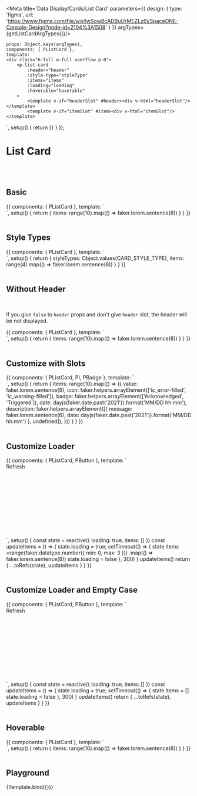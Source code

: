 



<Meta title='Data Display/Cards/List Card' parameters={{
    design: {
        type: 'figma',
        url: 'https://www.figma.com/file/wq4wSowBcADBuUrMEZLz6i/SpaceONE-Console-Design?node-id=2104%3A1508'
    }
}} argTypes={getListCardArgTypes()}/>


    props: Object.keys(argTypes),
    components: { PListCard },
    template: `
    <div class="h-full w-full overflow p-8">
        <p-list-card
            :header="header"
            :style-type="styleType"
            :items="items"
            :loading="loading"
            :hoverable="hoverable"
        >
            <template v-if="headerSlot" #header><div v-html="headerSlot"/></template>
            <template v-if="itemSlot" #item><div v-html="itemSlot"/></template>
</p-list-card>
    </div>
    `,
    setup() {
        return {}
    }
});


# List Card
<br/>
<br/>

## Basic

<Canvas>
    <Story name="Basic">
        {{
            components: { PListCard },
            template: `
    <div class="h-full w-full overflow p-8">
        <p-list-card
            header="Basic List Card"
            :items="items"
        >
        </p-list-card>
    </div>
    `,
            setup() {
                return {
                    items: range(10).map(() => faker.lorem.sentence(8))
                }
            }
        }}
    </Story>
</Canvas>

<br/>
<br/>

## Style Types

<Canvas>
    <Story name="Style Types">
        {{
            components: { PListCard },
            template: `
    <div class="h-full w-full overflow p-8 flex flex-wrap">
        <p-list-card v-for="styleType in styleTypes" :key="styleType" :header="styleType" :style-type="styleType"
            :items="items"
            class="m-4"
            style="width: 20rem;"
        >
        </p-list-card>
    </div>
    `,
            setup() {
                return {
                    styleTypes: Object.values(CARD_STYLE_TYPE),
                    items: range(4).map(() => faker.lorem.sentence(8))
                }
            }
        }}
    </Story>
</Canvas>

<br/>
<br/>

## Without Header

<br/>

If you give ```false``` to ```header``` props and don't give ```header``` slot, the header will be not displayed.<br/>

<Canvas>
    <Story name="Without Header">
        {{
            components: { PListCard },
            template: `
    <div class="h-full w-full overflow p-8">
        <p-list-card
            :header="false"
            :items="items"
        >
        </p-list-card>
    </div>
    `,
            setup() {
                return {
                    items: range(10).map(() => faker.lorem.sentence(8))
                }
            }
        }}
    </Story>
</Canvas>

<br/>
<br/>

## Customize with Slots

<Canvas>
    <Story name="Customize with Slots">
        {{
            components: { PListCard, PI, PBadge },
            template: `
    <div class="h-full w-full overflow p-8">
        <p-list-card :items="items">
            <template #header>Slot Case</template>
            <template #item="{item, index}">
                <div class="flex flex-col">
                    <div class="flex justify-between">
                        <span class="flex-grow inline-flex items-center text-sm">
                            <p-i :name="item.icon" width="1em" height="1em" class="mr-1 flex-shrink-0" />
                            <span class="leading-5">{{item.value}}</span>
                        </span>
                        <span class="flex-shrink-0">
                            <p-badge :style-type="item.badge === 'Acknowledged' ? 'red100' : 'blue200'" class="mr-2 text-xs text-gray-400">{{item.badge}}</p-badge>
                            <span class="text-xs text-gray-500">{{item.date}}</span>
                        </span>
                    </div>
                    <div v-if="item.description">
                        <p-i name="ic_subdirectory-arrow-right" width="1rem" height="1rem" class="ml-4" />
                        <strong class="text-xs leading-5 text-gray-500 mr-1">{{item.description.message}}</strong>
                        <span class="text-xs leading-5 text-gray-400">{{item.date}}</span>
                    </div>
                </div>
            </template>
        </p-list-card>
    </div>
<!--<br>-->
    `,
            setup() {
                return {
                    items: range(10).map(() => ({
                        value: faker.lorem.sentence(6),
                        icon: faker.helpers.arrayElement(['ic_error-filled', 'ic_warning-filled']),
                        badge: faker.helpers.arrayElement(['Acknowledged', 'Triggered']),
                        date: dayjs(faker.date.past('2021')).format('MM/DD hh:mm'),
                        description: faker.helpers.arrayElement([{
                            message: faker.lorem.sentence(6),
                            date: dayjs(faker.date.past('2021')).format('MM/DD hh:mm')
                        }, undefined]),
                    }))
                }
            }
        }}
    </Story>
</Canvas>

<br/>
<br/>

## Customize Loader

<Canvas>
    <Story name="Customize Loader">
        {{
            components: { PListCard, PButton },
            template: `
    <div class="h-full w-full overflow p-8" style="height: 200px;">
         <p-button class="mb-4" icon-left="ic_refresh"
                   @click="updateItems"
         >
             Refresh
         </p-button>
        <p-list-card
            header="Customize Loader of List Card"
            :items="items"
            :loading="loading"
        >
            <template #loader><div class="leading-6">Loading...</div></template>
        </p-list-card>
    </div>
    `,
            setup() {
                const state = reactive({
                    loading: true,
                    items: []
                })
                const updateItems = () => {
                    state.loading = true;
                    setTimeout(() => {
                        state.items =range(faker.datatype.number({ min: 0, max: 3 }))
                            .map(() => faker.lorem.sentence(8))
                        state.loading = false
                    }, 300)
                }
                updateItems()
                return {
                    ...toRefs(state),
                    updateItems
                }
            }
        }}
    </Story>
</Canvas>

<br/>
<br/>

## Customize Loader and Empty Case

<Canvas>
    <Story name="Customize Loader and Empty Case">
        {{
            components: { PListCard, PButton },
            template: `
    <div class="h-full w-full overflow p-8" style="height: 200px;">
         <p-button class="mb-4" icon-left="ic_refresh"
                   @click="updateItems"
         >
             Refresh
         </p-button>
        <p-list-card
            header="Customize No Data Case of List Card"
            :items="items"
            :loading="loading"
        >
            <template #loader><div class="leading-6">Loading...</div></template>
            <template #no-data><div class="leading-6">EMPTY ㅠㅠ</div></template>
        </p-list-card>
    </div>
<!--<div>-->
    `,
            setup() {
                const state = reactive({
                    loading: true,
                    items: []
                })
                const updateItems = () => {
                    state.loading = true;
                    setTimeout(() => {
                        state.items = []
                        state.loading = false
                    }, 300)
                }
                updateItems()
                return {
                    ...toRefs(state),
                    updateItems
                }
            }
        }}
    </Story>
</Canvas>

<br/>
<br/>

## Hoverable

<Canvas>
    <Story name="Hoverable">
        {{
            components: { PListCard },
            template: `
    <div class="h-full w-full overflow p-8">
        <p-list-card
            header="Hoverable List Card"
            :items="items"
            :hoverable="true"
        >
        </p-list-card>
    </div>
    `,
            setup() {
                return {
                    items: range(10).map(() => faker.lorem.sentence(8))
                }
            }
        }}
    </Story>
</Canvas>

<br/>
<br/>


## Playground

<Canvas>
    <Story name="Playground">
        {Template.bind({})}
    </Story>
</Canvas>

<ArgsTable story="Playground"/>

